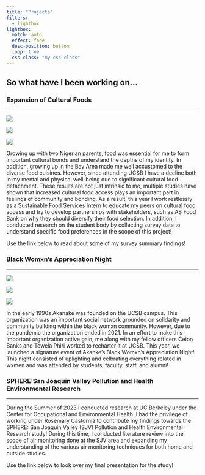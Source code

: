 ```yaml
---
title: "Projects"
filters:
  - lightbox
lightbox:
  match: auto
  effect: fade
  desc-position: bottom
  loop: true
  css-class: "my-css-class"
---
```


## So what have I been working on...

### Expansion of Cultural Foods

--------------------------------------------------------------------

::: {layout="[[1, 1], [1]]"} 

![](images-SFSS/image_91.JPG){group="FF"
description="Survey Collection, Spring 2024."}

![](images-SFSS/image_92.JPG){group="FF"
description="Survey Collection, Spring 2024."}

![](images-SFSS/image_93.JPG){group="FF"
description="Survey Collection, Spring 2024."}

:::

Growing up with two Nigerian parents, food was essential for me to form important cultural bonds and understand the depths of my identity. In addition, growing up in the Bay Area made me well accustomed to the diverse food cuisines. However, since attending UCSB I have a decline both in my mental and physical well-being due to significant cultural food detachment. These results are not just intrinsic to me, multiple studies have shown that increased cultural food access plays an important part in feelings of community and bonding. As a result, this year I work restlessly as a Sustainable Food Services Intern to educate my peers on cultural food access and try to develop partnerships with stakeholders, such as AS Food Bank on why they should diversify their food selection. In addition, I conducted research on the student body by collecting survey data to understand specific food preferences in the scope of this project!

Use the link below to read about some of my survey summary findings!

### Black Womxn's Appreciation Night

------------------------------------------------------------------------

::: {layout="\[\[1, 1, 1\]\]"} 

![](images-appreciation/070.jpg){group="BW"
description="Black Womxn's Appreciation Night, Spring 2024."}

![](images-appreciation/062.jpg){group="BW"
description="Black Womxn's Appreciation Night, Spring 2024."}

![](images-appreciation/028.jpg){group="BW"
description="Black Womxn's Appreciation Night, Spring 2024."}

:::

In the early 1990s Akanake was founded on the UCSB campus. This organization was an important social network grounded on solidarity and community building within the black womxn community. However, due to the pandemic the organization ended in 2021. In an effort to make this important organization active gain, me along with my fellow officers Ceion Banks and Towela Phiri worked to recharter it at UCSB. This year, we launched a signature event of Akanke's Black Womxn's Appreciation Night! This night consisted of uplighting and celbrating everything related in wxmen and was attended by students, faculty, staff, and alumni!

###   SPHERE:San Joaquin Valley Pollution and Health Environmental Research

-----------------------------------------------------------------------------

During the Summer of 2023 I conducted research at UC Berkeley under the Center for Occupational and Environmental Health. I had the privilege of working under Rosemary Castornia to contribute my findings towards the SPHERE: San Joaquin Valley (SJV) Pollution and Health Environmental Research study! During this time, I conducted literature review into the scope of air monitoring done at the SJV area and expanding my understanding of the various air monitoring techniques for both home and outside studies.

Use the link below to look over my final presentation for the study!

